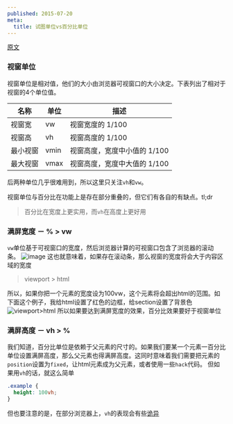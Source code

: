 ```yaml
---
published: 2015-07-20
meta:
  title: 试图单位vs百分比单位
---
```



[原文](http://bitsofco.de/2015/viewport-vs-percentage-units/)
### 视窗单位
视窗单位是相对值，他们的大小由浏览器可视窗口的大小决定。下表列出了相对于视窗的4个单位值。

名称 | 单位 | 描述
------ | ------ | ------
视窗宽 | vw | 视窗宽度的 1/100
视窗高 | vh | 视窗高度的 1/100
最小视窗 | vmin | 视窗高度，宽度中小值的 1/100
最大视窗 | vmax | 视窗高度，宽度中大值的 1/100


后两种单位几乎很难用到，所以这里只关注`vh`和`vw`。

视窗单位与百分比在功能上是存在部分重叠的，但它们有各自的有缺点。tl;dr
> 百分比在宽度上更实用，而`vh`在高度上更好用

### 满屏宽度 － % > vw
`vw`单位基于可视窗口的宽度，然后浏览器计算的可视窗口包含了浏览器的滚动条。
![image](http://bitsofco.de/img/blog/14/viewportvsbody.jpg)
这也就意味着，如果存在滚动条，那么视窗的宽度将会大于内容区域的宽度
> viewport > html

所以，如果你把一个元素的宽度设为100vw，这个元素将会超出html的范围。如下面这个例子，我给html设置了红色的边框，给section设置了背景色
![viewport>html](http://bitsofco.de/img/blog/14/viewportvsbody2.png)
所以如果要达到满屏宽度的效果，百分比效果要好于视窗单位

### 满屏高度 － vh > %
我们知道，百分比单位是依赖于父元素的尺寸的。如果我们要某一个元素一百分比单位设置满屏高度，那么父元素也得满屏高度。这同时意味着我们需要把元素的`position`设置为`fixed`，让html元素成为父元素，或者使用一些`hack`代码。
但如果用`vh`的话，就这么简单

```css
.example {
  height: 100vh;
}
```

但也要注意的是，在部分浏览器上，`vh`的表现会有些[诡异](http://nicolas-hoizey.com/2015/02/viewport-height-is-taller-than-the-visible-part-of-the-document-in-some-mobile-browsers.html)

